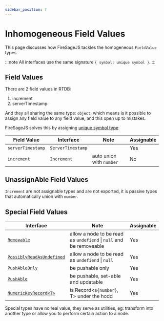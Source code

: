 ```yaml
---
sidebar_position: 7
---
```


# Inhomogeneous Field Values

This page discusses how FireSageJS tackles the homogeneous `FieldValue` types.

:::note
All interfaces use the same signature `{ symbol: unique symbol }`.
:::

## Field Values

There are 2 field values in RTDB:

1. increment
2. serverTimestamp

And they all sharing the same type: `object`, which means is it possible to assign any field value to any field value, and this open up to mistakes.

FireSageJS solves this by assigning [unique symbol type](https://www.typescriptlang.org/docs/handbook/release-notes/typescript-2-7.html#unique-symbol):

| Field Value       | Interface         | Note                     | Assignable |
| ----------------- | ----------------- | ------------------------ | ---------- |
| `serverTimestamp` | `ServerTimestamp` |                          | Yes        |
| `increment`       | `Increment`       | auto union with `number` | No         |

## UnassignAble Field Values

`Increment` are not assignable types and are not exported, it is passive types that automatically union with `number`.

## Special Field Values

| Interface                                                               | Note                                                               | Assignable |
| ----------------------------------------------------------------------- | ------------------------------------------------------------------ | ---------- |
| [`Removable`](/firesage/guides/removable)                               | allow a node to be read as `undefiend` \| `null` and be removeable | Yes        |
| [`PossiblyReadAsUndefined`](/firesage/guides/possibly_read_as_nullable) | allow a node to be read as `undefiend` \| `null`                   | Yes        |
| [`PushAbleOnly`](/firesage/guides/pushable#pushableonly)                | be pushable only                                                   | Yes        |
| [`PushAble`](/firesage/guides/pushable#pushable)                        | be pushable, set-able and updatable                                | Yes        |
| [`NumericKeyRecord<T>`](/firesage/guides/numeric_record)                | is Record<`${number}`, T> under the hodd                           | Yes        |

Special types have no real value, they serve as utilities, eg: transform into another type or allow you to perform certain action to a node.
